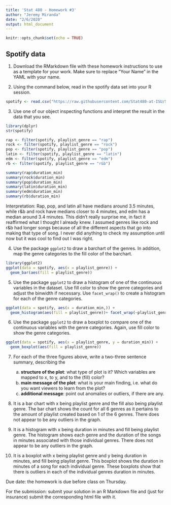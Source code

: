 ---
title: 'Stat 480 - Homework #3'
author: "Jeremy Miranda"
date: "2/6/2020"
output: html_document
---

```{r setup, include=FALSE}
knitr::opts_chunk$set(echo = TRUE)
```

## Spotify data

1. Download the RMarkdown file with these homework instructions to use as a template for your work. Make sure to replace "Your Name" in the YAML with your name.  

2. Using the command below, read in the spotify data set into your R session. 

```{r}
spotify <- read.csv("https://raw.githubusercontent.com/Stat480-at-ISU/Stat480-at-ISU.github.io/master/homework/data/spotify.csv")
```

3. Use one of our object inspecting functions and interpret the result in the data that you see.
```{r}
library(dplyr)
str(spotify)

rap <- filter(spotify, playlist_genre == "rap")
rock <- filter(spotify, playlist_genre == "rock")
pop <- filter(spotify, playlist_genre == "pop")
latin <- filter(spotify, playlist_genre == "latin")
edm <- filter(spotify, playlist_genre == "edm")
rb <- filter(spotify, playlist_genre == "r&b")

summary(rap$duration_min)
summary(rock$duration_min)
summary(pop$duration_min)
summary(latin$duration_min)
summary(edm$duration_min)
summary(rb$duration_min)

```
Interpretation:
Rap, pop, and latin all have medians around 3.5 minutes, while r&b and rock have medians closer to 4 minutes, and edm has a median around 3.4 minutes. This didn't really surprise me, in fact it reaffirmed what I thought I already knew. I assumed genres like rock and r&b had longer songs because of all the different aspects that go into making that type of song. I never did anything to check my assumption until now but it was cool to find out I was right.

4. Use the package `ggplot2` to draw a barchart of the genres. In addition, map the genre categories to the fill color of the barchart.
```{r}
library(ggplot2)
ggplot(data = spotify, aes(x = playlist_genre)) +
  geom_bar(aes(fill = playlist_genre))
```


5. Use the package `ggplot2` to draw a histogram of one of the continuous variables in the dataset. Use fill color to show the genre categories and adjust the binwidth if necessary. Use `facet_wrap()` to create a histogram for each of the genre categories.

```{r}
ggplot(data = spotify, aes(x = duration_min,)) +
  geom_histogram(aes(fill = playlist_genre))+ facet_wrap(~playlist_genre)
```

6. Use the package `ggplot2` to draw a boxplot to compare one of the continuous variables with the genre categories. Again, use fill color to show the genre categories.

```{r}
ggplot(data = spotify, aes(x = playlist_genre, y = duration_min)) +
  geom_boxplot(aes(fill = playlist_genre))
```

7. For each of the three figures above, write a two-three sentence summary, describing the
    a. **structure of the plot**: what type of plot is it? Which variables are mapped to x, to y, and to the (fill) color?
    b. **main message of the plot**: what is your main finding, i.e. what do you want viewers to learn from the plot?
    c. **additional message**: point out anomalies or outliers, if there are any. 
4. It is a bar chart with x being playlist genre and the fill also being playlist genre. The bar chart shows the count for all 6 genres as it pertains to the amount of playlist created based on 1 of the 6 genres. There does not appear to be any outliers in the graph.

5. It is a histogram with x being duration in minutes and fill being playlist genre. The histogram shows each genre and the duration of the songs in minutes associated with those individual genres. There does not appear to be any outliers in the graph.

6. It is a boxplot with x being playlist genre and y being duration in minutes, and fill being playlist genre. This boxplot shows the duration in minutes of a song for each individual genre. These boxplots show that there is outliers in each of the individual genres duration in minutes.

Due date: the homework is due before class on Thursday. 

For the submission: submit your solution in an R Markdown file and (just for insurance) submit the corresponding html file with it. 
